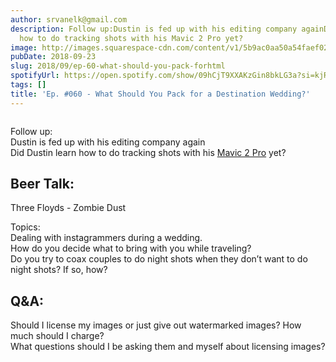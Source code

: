 ```yaml
---
author: srvanelk@gmail.com
description: Follow up:Dustin is fed up with his editing company againDid Dustin learn
  how to do tracking shots with his Mavic 2 Pro yet?
image: http://images.squarespace-cdn.com/content/v1/5b9ac0aa50a54faef024c950/1547782376686-5T3VNZDK7GEQOG9FVKCB/image-asset.jpeg/img.jpg/weddingphotohangover/embed/episodes/Ep--60---What-Should-You-Pack-for-a-Destination-Wedding-e290o7
pubDate: 2018-09-23
slug: 2018/09/ep-60-what-should-you-pack-forhtml
spotifyUrl: https://open.spotify.com/show/09hCjT9XXAKzGin8bkLG3a?si=kjRZvQ1JTb6Ov3HVzSSlWA
tags: []
title: 'Ep. #060 - What Should You Pack for a Destination Wedding?'
---
```


<figure>
  <img src="http://images.squarespace-cdn.com/content/v1/5b9ac0aa50a54faef024c950/1547782376686-5T3VNZDK7GEQOG9FVKCB/image-asset.jpeg/img.jpg/weddingphotohangover/embed/episodes/Ep--60---What-Should-You-Pack-for-a-Destination-Wedding-e290o7" alt="" />
</figure>

Follow up:  
Dustin is fed up with his editing company again  
Did Dustin learn how to do tracking shots with his [Mavic 2 Pro](https://www.amazon.com/gp/product/B07GDC5X74/ref=as_li_tl?ie=UTF8&camp=1789&creative=9325&creativeASIN=B07GDC5X74&linkCode=as2&tag=stevenvanelk-20&linkId=c16c51a0c7c30eebe98add100ae719eb) yet?

## Beer Talk:  
Three Floyds - Zombie Dust

Topics:  
Dealing with instagrammers during a wedding.  
How do you decide what to bring with you while traveling?  
Do you try to coax couples to do night shots when they don’t want to do night shots? If so, how?

## Q&A:  
Should I license my images or just give out watermarked images? How much should I charge?  
What questions should I be asking them and myself about licensing images?